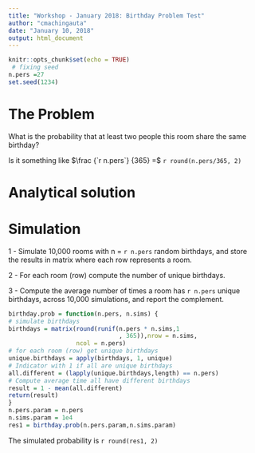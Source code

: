 ```yaml
---
title: "Workshop - January 2018: Birthday Problem Test"
author: "cmachingauta"
date: "January 10, 2018"
output: html_document
---
```


```r
knitr::opts_chunk$set(echo = TRUE)
 # fixing seed
n.pers =27
set.seed(1234)
```

# The Problem
What is the probability that at least two people this room share the same birthday?

Is it something like $\frac {`r n.pers`} {365} =$
`r round(n.pers/365, 2)`

# Analytical solution

\begin{align}
1 - \bar p(n) &= 1 \times \left(1-\frac{1}{365}
\right)
\times \left(1-\frac{2}{365}\right) \times \cdots
\times
\left(1-\frac{n-1}{365}\right) \nonumber \\
&= \frac{ 365 \times 364 \times \cdots \times
(365-n+1) }{ 365^n } \nonumber \\
&= \frac{ 365! }{ 365^n (365-n)!} =
\frac{n!\cdot\binom{365}{n}}{365^n}\\
p(n= `r n.pers`) &= `r round(1 - factorial(n.pers)*choose(365,n.pers)/ 365^n.pers, 3)`
\nonumber
\end{align}

# Simulation

1 - Simulate 10,000 rooms with n = `r n.pers` random birthdays, and store the results in matrix where each row represents a room.   

2 - For each room (row) compute the number of unique birthdays.   

3 - Compute the average number of times a room has `r n.pers` unique birthdays, across 10,000 simulations, and report the complement.   


```r
birthday.prob = function(n.pers, n.sims) {  
# simulate birthdays  
birthdays = matrix(round(runif(n.pers * n.sims,1
                               , 365)),nrow = n.sims,
                   ncol = n.pers)
# for each room (row) get unique birthdays
unique.birthdays = apply(birthdays, 1, unique)  
# Indicator with 1 if all are unique birthdays
all.different = (lapply(unique.birthdays,length) == n.pers)  
# Compute average time all have different birthdays
result = 1 - mean(all.different)  
return(result)  
}
n.pers.param = n.pers  
n.sims.param = 1e4  
res1 = birthday.prob(n.pers.param,n.sims.param)
```

The simulated probability is `r round(res1, 2)`
